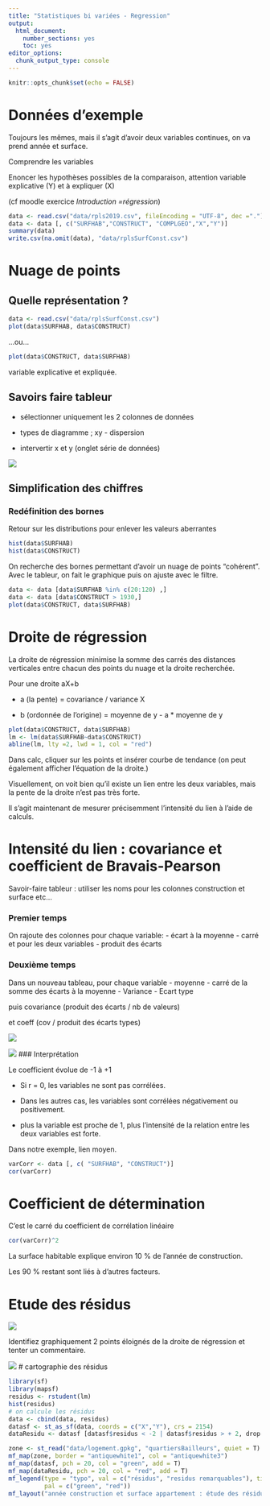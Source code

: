 ```yaml
---
title: "Statistiques bi variées - Regression"
output:
  html_document:
    number_sections: yes
    toc: yes
editor_options:
  chunk_output_type: console
---
```


```r
knitr::opts_chunk$set(echo = FALSE)
```

# Données d'exemple

Toujours les mêmes, mais il s'agit d'avoir deux variables continues, on va prend année et surface.

Comprendre les variables

Enoncer les hypothèses possibles de la comparaison, attention variable explicative (Y) et à expliquer (X)

(cf moodle exercice *Introduction =régression*)


```r
data <- read.csv("data/rpls2019.csv", fileEncoding = "UTF-8", dec =".")
data <- data [, c("SURFHAB","CONSTRUCT", "COMPLGEO","X","Y")] 
summary(data)
write.csv(na.omit(data), "data/rplsSurfConst.csv")
```

# Nuage de points

## Quelle représentation ?

```r
data <- read.csv("data/rplsSurfConst.csv")
plot(data$SURFHAB, data$CONSTRUCT)
```

...ou...

```r
plot(data$CONSTRUCT, data$SURFHAB)
```

variable explicative et expliquée.

## Savoirs faire tableur

- sélectionner uniquement les 2 colonnes de données

- types de diagramme ; xy - dispersion

- intervertir x et y (onglet série de données) 

![](img/inversionxy.jpg)


## Simplification des chiffres

### Redéfinition des bornes

Retour sur les distributions pour enlever les valeurs aberrantes

```r
hist(data$SURFHAB)
hist(data$CONSTRUCT)
```

On recherche des bornes permettant d'avoir un nuage de points "cohérent".
Avec le tableur, on fait le graphique puis on ajuste avec le filtre.

```r
data <- data [data$SURFHAB %in% c(20:120) ,]
data <- data [data$CONSTRUCT > 1930,]
plot(data$CONSTRUCT, data$SURFHAB)
```



# Droite de régression

La droite de régression minimise la somme des carrés des distances verticales entre chacun des points du nuage et la droite recherchée.

Pour une droite aX+b

- a (la pente) = covariance / variance X

- b (ordonnée de l'origine) = moyenne de y - a * moyenne de y


```r
plot(data$CONSTRUCT, data$SURFHAB)
lm <- lm(data$SURFHAB~data$CONSTRUCT)
abline(lm, lty =2, lwd = 1, col = "red")
```


Dans calc, cliquer sur les points et insérer courbe de tendance
(on peut également afficher l'équation de la droite.)

Visuellement, on voit bien qu'il existe un lien entre les deux variables, mais la pente de la droite n'est pas très forte. 

Il s'agit maintenant de mesurer précisemment l'intensité du lien à l'aide de calculs.

# Intensité du lien : covariance et coefficient de Bravais-Pearson

Savoir-faire tableur : utiliser les noms pour les colonnes construction et surface etc...


### Premier temps

On rajoute des colonnes pour chaque variable:
- écart à la moyenne
- carré
et pour les deux variables
- produit des écarts

### Deuxième temps

Dans un nouveau tableau, pour chaque variable
- moyenne
- carré de la somme des écarts à la moyenne 
- Variance
- Ecart type

puis covariance (produit des écarts / nb de valeurs)

et coeff (cov / produit des écarts types)


![](img/formules.jpg)

![](img/coeffCORRELATION.jpg)
### Interprétation

Le coefficient évolue de -1 à +1

- Si r = 0, les variables ne sont pas corrélées.

- Dans les autres cas, les variables sont corrélées négativement ou positivement.


- plus la variable est proche de 1, plus l'intensité de la relation entre les deux variables est forte.

Dans notre exemple, lien moyen.

```r
varCorr <- data [, c( "SURFHAB", "CONSTRUCT")]
cor(varCorr)
```



# Coefficient de détermination

C'est le carré du coefficient de corrélation linéaire

```r
cor(varCorr)^2
```


La surface habitable explique environ 10 % de l'année de construction.

Les 90 % restant sont liés à d'autres facteurs.

# Etude des résidus

![](img/moindreCarre.jpg)


Identifiez graphiquement 2 points éloignés de la droite de régression et tenter un 
commentaire.


![](img/residu.jpg)
# cartographie des résidus

```r
library(sf)
library(mapsf)
residus <- rstudent(lm)
hist(residus)
# on calcule les résidus
data <- cbind(data, residus)
datasf <- st_as_sf(data, coords = c("X","Y"), crs = 2154)
dataResidu <- datasf [datasf$residus < -2 | datasf$residus > + 2, drop = F]

zone <- st_read("data/logement.gpkg", "quartiersBailleurs", quiet = T)
mf_map(zone, border = "antiquewhite1", col = "antiquewhite3")
mf_map(datasf, pch = 20, col = "green", add = T)
mf_map(dataResidu, pch = 20, col = "red", add = T)
mf_legend(type = "typo", val = c("résidus", "residus remarquables"), title ="",
          pal = c("green", "red"))
mf_layout("année construction et surface appartement : étude des résidus", credits = "RPLS2019")
```



